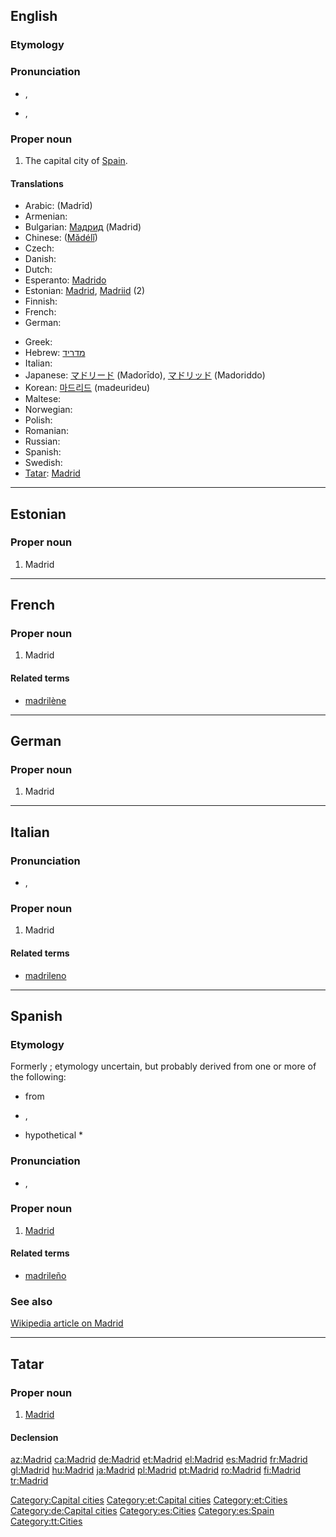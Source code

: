 {{wikipedia}}
==English==

===Etymology===
{{etyl|es}} {{term|Madrid|lang=es}}

===Pronunciation===
* {{a|UK}} {{IPA|/məˈdɹɪd/}}, {{SAMPA|/m@"drId/}}
* {{a|US}} {{IPA|/məˈd(ʒ)rɪd/}}, {{SAMPA|/m@"d(Z)rId/}}

===Proper noun===
{{en-proper noun}}

# The capital city of [[Spain]].

====Translations====
{{trans-top|capital of Spain}}
* Arabic: {{Arab|[[مدريد]]}} (Madrīd) {{m}}
* Armenian: {{t-|hy|Մադրիդ|tr=Madrid|sc=Armn|xs=Armenian}}
* Bulgarian: [[Мадрид]] (Madrid)
* Chinese: {{zh-ts|馬德里|马德里}} ([[Mǎdélǐ]])
* Czech: {{t-|cs|Madrid}}
* Danish: {{t-|da|Madrid}}
* Dutch: {{t-|nl|Madrid|n}}
* Esperanto: [[Madrido]]
* Estonian: [[#Estonian|Madrid]], [[Madriid]] (2)
* Finnish: {{t+|fi|Madrid}}
* French: {{t+|fr|Madrid|m}}
* German: {{t+|de|Madrid|n}}
{{trans-mid}}
* Greek: {{t+|el|Μαδρίτη|f|tr=Madhriti|sc=Grek}}
* Hebrew: [[מדריד]]
* Italian: {{t-|it|Madrid|f}}
* Japanese: [[マドリード]] (Madorīdo), [[マドリッド]] (Madoriddo)
* Korean: [[마드리드]] (madeurideu)
* Maltese: {{t-|mt|Madrid|xs=Maltese}}
* Norwegian: {{t-|no|Madrid}}
* Polish: {{t+|pl|Madryt|m}}
* Romanian: {{t+|ro|Madrid}}
* Russian: {{t|ru|Мадрид|m|tr=Madríd|sc=Cyrl}}
* Spanish: {{t+|es|Madrid}}
* Swedish: {{t-|sv|Madrid}}
* [[Tatar]]: [[Madrid#Tatar|Madrid]]
{{trans-bottom}}

[[Category:Capital cities]]

----

==Estonian==

===Proper noun===
{{infl|et|proper noun}}

# Madrid

[[Category:et:Capital cities]]
[[Category:et:Cities]]

----

==French==

===Proper noun===
{{infl|fr|proper noun}}

# Madrid

====Related terms====
* [[madrilène]]

----

==German==

===Proper noun===
{{infl|de|proper noun}}

# Madrid

[[Category:de:Capital cities]]

----

==Italian==

===Pronunciation===
* {{IPA|/maˈdrid/|lang=it}}, {{SAMPA|/ma"drid/|lang=it}}

===Proper noun===
{{infl|it|proper noun|g=f}}

# Madrid

====Related terms====
* [[madrileno]]

----

==Spanish==

===Etymology===
Formerly {{term|Magerit|lang=es}}; etymology uncertain, but probably derived from one or more of the following:
* {{etyl|ar|es}} {{term|المجريط|sc=Arab|tr=al-Magrīt||source of water|lang=ar}} from {{term|مجرى|sc=Arab|tr=majrá||[[stream]]}}
* {{etyl|la|es}} {{term|matrix||mother or womb [of rivers]|lang=la}},
* hypothetical {{etyl|cel|es}} *{{term||mageto ritu|great bridge}}

===Pronunciation===
* {{IPA|/maˈð̞ɾið̞/|lang=es}}, {{SAMPA|/ma"D4iD/|lang=es}}

===Proper noun===
{{infl|es|proper noun}}

# [[Madrid#English|Madrid]]

====Related terms====
* [[madrileño]]

===See also===
[[w:Madrid|Wikipedia article on Madrid]]

[[Category:es:Cities]]
[[Category:es:Spain]]

----

==Tatar==

===Proper noun===
{{infl|tt|proper noun}} [http://www2.azatliq.org/analysis/analysis/tb/2003/10/B26F239D-E59E-4CE2-85C4-43117B36D7E0.asp ]

# [[Madrid#English|Madrid]]

====Declension====
{{tt-latin-noun|nıñ|ga|nı|da|dan}}

[[Category:tt:Cities]]

[[az:Madrid]]
[[ca:Madrid]]
[[de:Madrid]]
[[et:Madrid]]
[[el:Madrid]]
[[es:Madrid]]
[[fr:Madrid]]
[[gl:Madrid]]
[[hu:Madrid]]
[[ja:Madrid]]
[[pl:Madrid]]
[[pt:Madrid]]
[[ro:Madrid]]
[[fi:Madrid]]
[[tr:Madrid]]